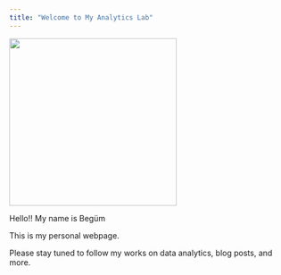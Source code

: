 ```yaml
---
title: "Welcome to My Analytics Lab"
---
```


<img src="https://media.tenor.com/WKq5bNJpzd8AAAAM/weehee.gif" width="300"/>

Hello!! My name is Begüm

This is my personal webpage.

Please stay tuned to follow my works on data analytics, blog posts, and more.
